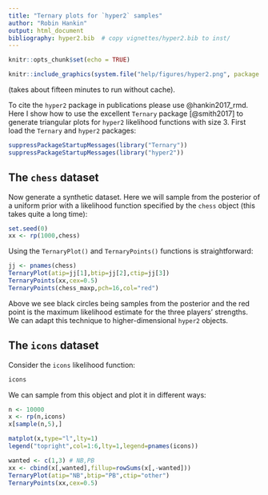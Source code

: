 ```yaml
---
title: "Ternary plots for `hyper2` samples"
author: "Robin Hankin"
output: html_document
bibliography: hyper2.bib  # copy vignettes/hyper2.bib to inst/
---
```


```r
knitr::opts_chunk$set(echo = TRUE)
```

```r
knitr::include_graphics(system.file("help/figures/hyper2.png", package = "hyper2"))
```

(takes about fifteen minutes to run without cache). 

To cite the `hyper2` package in publications please use @hankin2017_rmd.
Here I show how to use the excellent `Ternary` package [@smith2017] to
generate triangular plots for `hyper2` likelihood functions with size
3.  First load the `Ternary` and `hyper2` packages:

```r
suppressPackageStartupMessages(library("Ternary"))
suppressPackageStartupMessages(library("hyper2"))
```

## The `chess` dataset

Now generate a synthetic dataset.  Here we will sample from the
posterior of a uniform prior with a likelihood function specified by
the `chess` object (this takes quite a long time):

```r
set.seed(0)
xx <- rp(1000,chess)
```

Using the `TernaryPlot()` and `TernaryPoints()` functions is straightforward:
```r
jj <- pnames(chess)
TernaryPlot(atip=jj[1],btip=jj[2],ctip=jj[3])
TernaryPoints(xx,cex=0.5)
TernaryPoints(chess_maxp,pch=16,col="red")
```

Above we see black circles being samples from the posterior and the
red point is the maximum likelihood estimate for the three players'
strengths.  We can adapt this technique to higher-dimensional `hyper2`
objects.

## The `icons` dataset

Consider the `icons` likelihood function:

```r
icons
```


We can sample from this object and plot it in different ways:


```r
n <- 10000
x <- rp(n,icons)
x[sample(n,5),]
```


```r
matplot(x,type="l",lty=1)
legend("topright",col=1:6,lty=1,legend=pnames(icons))
```


```r
wanted <- c(1,3) # NB,PB
xx <- cbind(x[,wanted],fillup=rowSums(x[,-wanted]))
TernaryPlot(atip="NB",btip="PB",ctip="other")
TernaryPoints(xx,cex=0.5)
```
